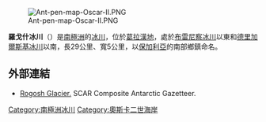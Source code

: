 [[Image:Ant-pen-map-Oscar-II.PNG|thumb]]

{{coord|64|55|00|S|61|19|00|W|display=title}}

'''羅戈什冰川'''（{{lang-en|Rogosh Glacier}}）是[[南極洲|南極洲]]的[[冰川|冰川]]，位於[[葛拉漢地|葛拉漢地]]，處於[[布雷尼察冰川|布雷尼察冰川]]以東和[[德里加爾斯基冰川|德里加爾斯基冰川]]以南，長29公里、寬5公里，以[[保加利亞|保加利亞]]的南部鄉鎮命名。

==外部連結==
* [https://data.aad.gov.au/aadc/gaz/scar/display_name.cfm?gaz_id=137412 Rogosh Glacier.] {{Wayback|url=https://data.aad.gov.au/aadc/gaz/scar/display_name.cfm?gaz_id=137412 |date=20170922101131 }} SCAR Composite Antarctic Gazetteer.

{{DEFAULTSORT:Rogosh Glacier}}
[[Category:南極洲冰川|Category:南極洲冰川]]
[[Category:奧斯卡二世海岸|Category:奧斯卡二世海岸]]


{{OscarIICoast-geo-stub}}